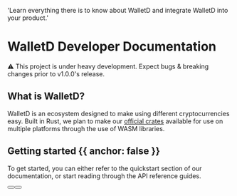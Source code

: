 
  'Learn everything there is to know about WalletD and integrate WalletD into your product.'

<HeroPattern />

# WalletD Developer Documentation

⚠️ This project is under heavy development. Expect bugs & breaking changes prior to v1.0.0's release.
## What is WalletD?
WalletD is an ecosystem designed to make using different cryptocurrencies easy. Built in Rust, we plan to make our [official crates](https://crates.io/crates/walletd) available for use on multiple platforms through the use of WASM libraries.


## Getting started {{ anchor: false }}

To get started, you can either refer to the quickstart section of our documentation, or start reading through the API reference guides.

<div className="not-prose mb-16 mt-6 flex gap-3">
  <Button href="/quickstart" arrow="right" children="Quickstart" />
  <Button href="/mnemonics" variant="outline" children="Read the API reference guides" />
</div>

